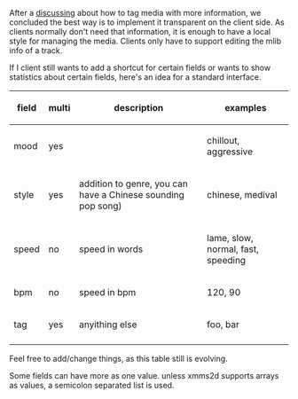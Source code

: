 After a [[Talk:Mediatags|discussing]] about how to tag media with more information, we concluded the best way is to implement it transparent on the client side. As clients normally don't need that information, it is enough to have a local style for managing the media. Clients only have to support editing the mlib info of a track. 

If I client still wants to add a shortcut for certain fields or wants to show statistics about certain fields, here's an idea for a standard interface.
{| class="wikitable" 
! field
! multi
! description
! examples
|- 
| mood   || yes || || chillout, aggressive
|- 
| style  || yes || addition to genre, you can have a Chinese sounding pop song) || chinese, medival
|- 
| speed || no  || speed in words || lame, slow, normal, fast, speeding
|- 
| bpm   || no  || speed in bpm || 120, 90
|- 
| tag   || yes || anyithing else || foo, bar
|-
|}
Feel free to add/change things, as this table still is evolving.

Some fields can have more as one value. unless xmms2d supports arrays as values, a semicolon separated list is used.